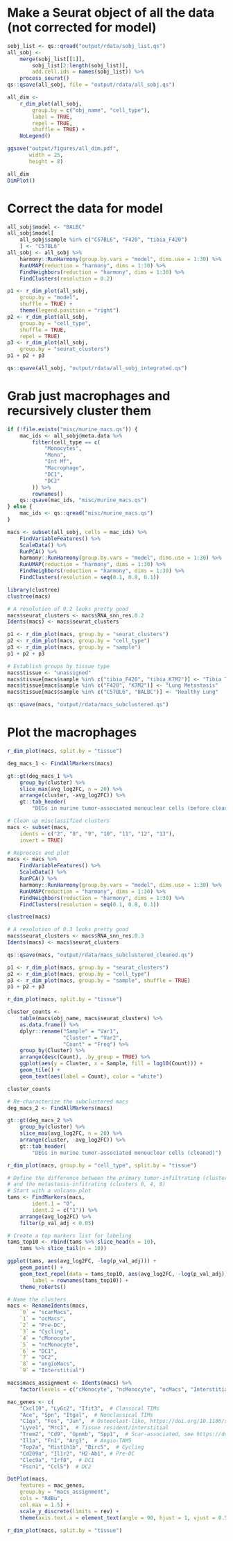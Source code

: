 # Make a Seurat object of all the data (not corrected for model)
```r
sobj_list <- qs::qread("output/rdata/sobj_list.qs")
all_sobj <-
    merge(sobj_list[[1]],
        sobj_list[2:length(sobj_list)],
        add.cell.ids = names(sobj_list)) %>%
    process_seurat()
qs::qsave(all_sobj, file = "output/rdata/all_sobj.qs")

all_dim <-
    r_dim_plot(all_sobj,
        group.by = c("obj_name", "cell_type"),
        label = TRUE,
        repel = TRUE,
        shuffle = TRUE) +
    NoLegend()

ggsave("output/figures/all_dim.pdf",
       width = 25,
       height = 8)

all_dim
DimPlot()
```

# Correct the data for model
```r
all_sobj$model <- "BALBC"
all_sobj$model[
    all_sobj$sample %in% c("C57BL6", "F420", "tibia_F420")
    ] <- "C57BL6"
all_sobj <- all_sobj %>%
    harmony::RunHarmony(group.by.vars = "model", dims.use = 1:30) %>%
    RunUMAP(reduction = "harmony", dims = 1:30) %>%
    FindNeighbors(reduction = "harmony", dims = 1:30) %>%
    FindClusters(resolution = 0.2)

p1 <- r_dim_plot(all_sobj,
    group.by = "model",
    shuffle = TRUE) +
    theme(legend.position = "right")
p2 <- r_dim_plot(all_sobj,
    group.by = "cell_type",
    shuffle = TRUE,
    repel = TRUE)
p3 <- r_dim_plot(all_sobj,
    group.by = "seurat_clusters")
p1 + p2 + p3

qs::qsave(all_sobj, "output/rdata/all_sobj_integrated.qs")
```



# Grab just macrophages and recursively cluster them
```r
if (!file.exists("misc/murine_macs.qs")) {
    mac_ids <- all_sobj@meta.data %>%
        filter(cell_type == c(
            "Monocytes",
            "Mono",
            "Int Mf",
            "Macrophage",
            "DC1",
            "DC2"
        )) %>%
        rownames()
    qs::qsave(mac_ids, "misc/murine_macs.qs")
} else {
    mac_ids <- qs::qread("misc/murine_macs.qs")
}

macs <- subset(all_sobj, cells = mac_ids) %>%
    FindVariableFeatures() %>%
    ScaleData() %>%
    RunPCA() %>%
    harmony::RunHarmony(group.by.vars = "model", dims.use = 1:30) %>%
    RunUMAP(reduction = "harmony", dims = 1:30) %>%
    FindNeighbors(reduction = "harmony", dims = 1:30) %>%
    FindClusters(resolution = seq(0.1, 0.8, 0.1))

library(clustree)
clustree(macs)

# A resolution of 0.2 looks pretty good
macs$seurat_clusters <- macs$RNA_snn_res.0.2
Idents(macs) <- macs$seurat_clusters

p1 <- r_dim_plot(macs, group.by = "seurat_clusters")
p2 <- r_dim_plot(macs, group.by = "cell_type")
p3 <- r_dim_plot(macs, group.by = "sample")
p1 + p2 + p3

# Establish groups by tissue type
macs$tissue <- "unassigned"
macs$tissue[macs$sample %in% c("tibia_F420", "tibia_K7M2")] <- "Tibia Tumor"
macs$tissue[macs$sample %in% c("F420", "K7M2")] <- "Lung Metastasis"
macs$tissue[macs$sample %in% c("C57BL6", "BALBC")] <- "Healthy Lung"

qs::qsave(macs, "output/rdata/macs_subclustered.qs")
```

# Plot the macrophages
```r
r_dim_plot(macs, split.by = "tissue")

deg_macs_1 <- FindAllMarkers(macs)

gt::gt(deg_macs_1 %>%
    group_by(cluster) %>%
    slice_max(avg_log2FC, n = 20) %>%
    arrange(cluster, -avg_log2FC)) %>%
    gt::tab_header(
        "DEGs in murine tumor-associated monouclear cells (before cleaning)")

# Clean up misclassified clusters
macs <- subset(macs,
    idents = c("2", "8", "9", "10", "11", "12", "13"),
    invert = TRUE)

# Reprocess and plot
macs <- macs %>%
    FindVariableFeatures() %>%
    ScaleData() %>%
    RunPCA() %>%
    harmony::RunHarmony(group.by.vars = "model", dims.use = 1:30) %>%
    RunUMAP(reduction = "harmony", dims = 1:30) %>%
    FindNeighbors(reduction = "harmony", dims = 1:30) %>%
    FindClusters(resolution = seq(0.1, 0.8, 0.1))

clustree(macs)

# A resolution of 0.3 looks pretty good
macs$seurat_clusters <- macs$RNA_snn_res.0.3
Idents(macs) <- macs$seurat_clusters

qs::qsave(macs, "output/rdata/macs_subclustered_cleaned.qs")

p1 <- r_dim_plot(macs, group.by = "seurat_clusters")
p2 <- r_dim_plot(macs, group.by = "cell_type")
p3 <- r_dim_plot(macs, group.by = "sample", shuffle = TRUE)
p1 + p2 + p3

r_dim_plot(macs, split.by = "tissue")

cluster_counts <-
    table(macs$obj_name, macs$seurat_clusters) %>%
    as.data.frame() %>%
    dplyr::rename("Sample" = "Var1",
                  "Cluster" = "Var2",
                  "Count" = "Freq") %>%
    group_by(Cluster) %>%
    arrange(desc(Count), .by_group = TRUE) %>%
    ggplot(aes(y = Cluster, x = Sample, fill = log10(Count))) +
    geom_tile() +
    geom_text(aes(label = Count), color = "white")

cluster_counts

# Re-characterize the subclustered macs
deg_macs_2 <- FindAllMarkers(macs)

gt::gt(deg_macs_2 %>%
    group_by(cluster) %>%
    slice_max(avg_log2FC, n = 20) %>%
    arrange(cluster, -avg_log2FC)) %>%
    gt::tab_header(
        "DEGs in murine tumor-associated monouclear cells (cleaned)")

r_dim_plot(macs, group.by = "cell_type", split.by = "tissue")

# Define the difference between the primary tumor-infiltrating (cluster 1)
# and the metastasis-infitrating (clusters 0, 4, 8)
# Start with a volcano plot
tams <- FindMarkers(macs,
        ident.1 = "0",
        ident.2 = c("1")) %>%
    arrange(avg_log2FC) %>%
    filter(p_val_adj < 0.05)

# Create a top markers list for labeling
tams_top10 <- rbind(tams %>% slice_head(n = 10),
    tams %>% slice_tail(n = 10))

ggplot(tams, aes(avg_log2FC, -log(p_val_adj))) +
    geom_point() +
    geom_text_repel(data = tams_top10, aes(avg_log2FC, -log(p_val_adj)),
        label = rownames(tams_top10)) +
    theme_roberts()

# Name the clusters
macs <- RenameIdents(macs,
    `0` = "scarMacs",
    `1` = "ocMacs",
    `2` = "Pre-DC",
    `3` = "Cycling",
    `4` = "cMonocyte",
    `5` = "ncMonocyte",
    `6` = "DC1",
    `7` = "DC2",
    `8` = "angioMacs",
    `9` = "Interstitial")

macs$macs_assignment <- Idents(macs) %>%
    factor(levels = c("cMonocyte", "ncMonocyte", "ocMacs", "Interstitial", "scarMacs", "angioMacs", "Cycling", "Pre-DC", "DC1", "DC2"))

mac_genes <- c(
    "Cxcl10", "Ly6c2", "Ifit3",  # Classical TIMs
    "Ace", "Spn", "Itgal",  # Nonclassical TIMs
    "C1qa", "Fos", "Jun",  # Osteoclast-like, https://doi.org/10.1186/s41232-022-00213-x
    "Lyve1", "Mrc1",  # Tissue resident/interstitial
    "Trem2", "Cd9", "Gpnmb", "Spp1",  # Scar-associated, see https://doi.org/10.1038/s41586-019-1631-3
    "Il1a", "Fn1", "Arg1",  # Angio-TAMS
    "Top2a", "Hist1h1b", "Birc5",  # Cycling
    "Cd209a", "Il1r2", "H2-Ab1", # Pre-DC
    "Clec9a", "Irf8",  # DC1
    "Fscn1", "Ccl5")  # DC2

DotPlot(macs,
    features = mac_genes,
    group.by = "macs_assignment",
    cols = "RdBu",
    col.max = 1.5) +
    scale_y_discrete(limits = rev) +
    theme(axis.text.x = element_text(angle = 90, hjust = 1, vjust = 0.5))

r_dim_plot(macs, split.by = "tissue")
```


